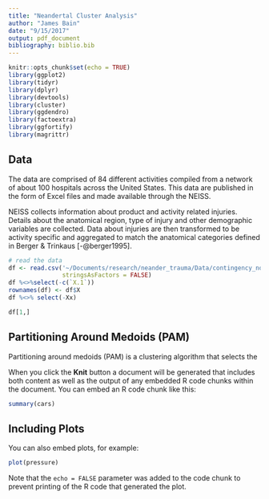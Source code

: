 ```yaml
---
title: "Neandertal Cluster Analysis"
author: "James Bain"
date: "9/15/2017"
output: pdf_document
bibliography: biblio.bib
---
```


```r
knitr::opts_chunk$set(echo = TRUE)
library(ggplot2)
library(tidyr)
library(dplyr)
library(devtools)
library(cluster)
library(ggdendro)
library(factoextra)
library(ggfortify)
library(magrittr)
```

## Data

The data are comprised of 84 different activities compiled from a network of about 100 hospitals across the United States. This data are published in the form of Excel files and made available through the NEISS.

NEISS collects information about product and activity related injuries. Details about the anatomical region, type of injury and other demographic variables are collected. Data about injuries are then transformed to be activity specific and aggregated to match the anatomical categories defined in Berger & Trinkaus [-@berger1995]. 

```r
# read the data
df <- read.csv('~/Documents/research/neander_trauma/Data/contingency_norm.csv',
               stringsAsFactors = FALSE)
df %<>%select(-c(`X.1`))
rownames(df) <- df$X
df %<>% select(-Xx)
```
```r
df[1,]
```


## Partitioning Around Medoids (PAM)

Partitioning around medoids (PAM) is a clustering algorithm that selects the

When you click the **Knit** button a document will be generated that includes both content as well as the output of any embedded R code chunks within the document. You can embed an R code chunk like this:

```r
summary(cars)
```

## Including Plots

You can also embed plots, for example:

```r
plot(pressure)
```

Note that the `echo = FALSE` parameter was added to the code chunk to prevent printing of the R code that generated the plot.
